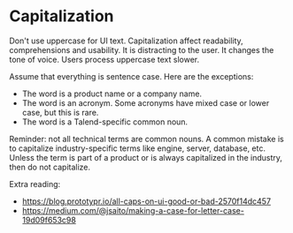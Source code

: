 
<Meta title="Content/Capitalization" />

# Capitalization

Don't use uppercase for UI text. Capitalization affect readability, comprehensions and usability.
It is distracting to the user. It changes the tone of voice. Users process uppercase text slower.

Assume that everything is sentence case. Here are the exceptions:

- The word is a product name or a company name.
- The word is an acronym. Some acronyms have mixed case or lower case, but this is rare.
- The word is a Talend-specific common noun.

Reminder: not all technical terms are common nouns. A common mistake is to capitalize industry-specific terms like engine, server, database, etc. Unless the term is part of a product or is always capitalized in the industry, then do not capitalize.

Extra reading:

- https://blog.prototypr.io/all-caps-on-ui-good-or-bad-2570f14dc457
- https://medium.com/@jsaito/making-a-case-for-letter-case-19d09f653c98
